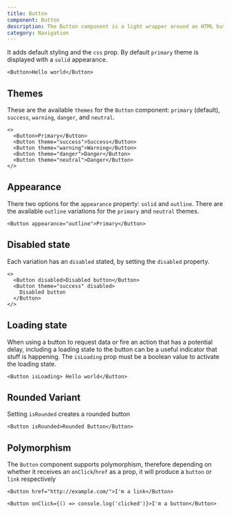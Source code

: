```yaml
---
title: Button
component: Button
description: The Button component is a light wrapper around an HTML button element
category: Navigation
---
```


It adds default styling and the `css` prop. By default `primary` theme is displayed with a `solid` appearance.

```tsx live
<Button>Hello world</Button>
```

## Themes

These are the available `themes` for the `Button` component: `primary` (default), `success`, `warning`, `danger`, and `neutral`.

```tsx preview
<>
  <Button>Primary</Button>
  <Button theme="success">Success</Button>
  <Button theme="warning">Warning</Button>
  <Button theme="danger">Danger</Button>
  <Button theme="neutral">Danger</Button>
</>
```

## Appearance

There two options for the `appearance` property: `solid` and `outline`. There are the available `outline` variations for the `primary` and `neutral` themes.

```tsx preview
<Button appearance="outline">Primary</Button>
```

## Disabled state

Each variation has an `disabled` stated, by setting the `disabled` property.

```tsx preview
<>
  <Button disabled>Disabled button</Button>
  <Button theme="success" disabled>
    Disabled button
  </Button>
</>
```

## Loading state

When using a button to request data or fire an action that has a potential delay, including a loading state to the button can be a useful indicator that stuff is happening. The `isLoading` prop must be a boolean value to activate the loading state.

```tsx live
<Button isLoading> Hello world</Button>
```

## Rounded Variant

Setting `isRounded` creates a rounded button

```tsx live
<Button isRounded>Rounded Button</Button>
```

## Polymorphism

The `Button` component supports polymorphism, therefore depending on whether it receives an `onClick`/`href` as a prop, it will produce a `button` or `link` respectively

```tsx preview
<Button href="http://example.com/">I'm a link</Button>
```

```tsx preview
<Button onClick={() => console.log('clicked')}>I'm a button</Button>
```
